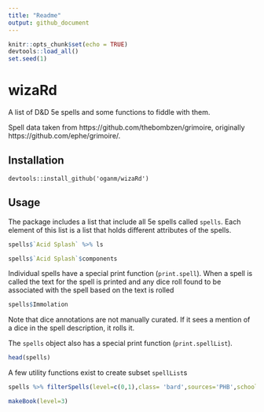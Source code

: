 ```yaml
---
title: "Readme"
output: github_document
---
```

```r
knitr::opts_chunk$set(echo = TRUE)
devtools::load_all()
set.seed(1)
```

wizaRd
=====

A list of D&D 5e spells and some functions to fiddle with them.

Spell data taken from https://github.com/thebombzen/grimoire, originally https://github.com/ephe/grimoire/.

Installation
----------

```
devtools::install_github('oganm/wizaRd')

```

Usage
-----

The package includes a list that include all 5e spells called `spells`. Each element of this list is a list that holds different attributes of the spells.

```r
spells$`Acid Splash` %>% ls

spells$`Acid Splash`$components
```

Individual spells have a special print function (`print.spell`). When a spell is called the text for the spell is printed and any dice roll found to be associated with the spell based on the text is rolled

```r
spells$Immolation
```

Note that dice annotations are not manually curated. If it sees a mention of a dice in the spell description, it rolls it.

The `spells` object also has a special print function (`print.spellList`).

```r
head(spells)
```

A few utility functions exist to create subset `spellList`s
```r
spells %>% filterSpells(level=c(0,1),class= 'bard',sources='PHB',school='evocation')

makeBook(level=3)
```
